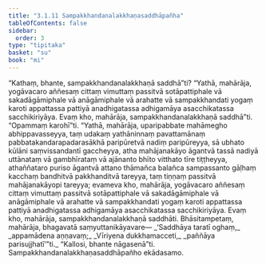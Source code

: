 ```yaml
---
title: "3.1.11 Sampakkhandanalakkhaṇasaddhāpañha"
tableOfContents: false
sidebar:
  order: 3
type: "tipitaka"
basket: "su"
book: "mi"
---
```



<DynamicBreadcrumb />

<Division number="34" book="mi" bookNo="28">

<Paragraph number="147" book="mi">
“Kathaṃ, bhante, sampakkhandanalakkhaṇā saddhā”ti? “Yathā, mahārāja, yogāvacaro aññesaṃ cittaṃ vimuttaṃ passitvā sotāpattiphale vā sakadāgāmiphale vā anāgāmiphale vā arahatte vā sampakkhandati yogaṃ karoti appattassa pattiyā anadhigatassa adhigamāya asacchikatassa sacchikiriyāya. Evaṃ kho, mahārāja, sampakkhandanalakkhaṇā saddhā”ti.
</Paragraph>

<Paragraph number="148" book="mi">
“Opammaṃ karohī”ti. “Yathā, mahārāja, uparipabbate mahāmegho abhippavasseyya, taṃ udakaṃ yathāninnaṃ pavattamānaṃ pabbatakandarapadarasākhā paripūretvā nadiṃ paripūreyya, sā ubhato kūlāni saṃvissandantī gaccheyya, atha mahājanakāyo āgantvā tassā nadiyā uttānataṃ vā gambhīrataṃ vā ajānanto bhīto vitthato tīre tiṭṭheyya, athaññataro puriso āgantvā attano thāmañca balañca sampassanto gāḷhaṃ kacchaṃ bandhitvā pakkhanditvā tareyya, taṃ tiṇṇaṃ passitvā mahājanakāyopi tareyya; evameva kho, mahārāja, yogāvacaro aññesaṃ cittaṃ vimuttaṃ passitvā sotāpattiphale vā sakadāgāmiphale vā anāgāmiphale vā arahatte vā sampakkhandati yogaṃ karoti appattassa pattiyā anadhigatassa adhigamāya asacchikatassa sacchikiriyāya. Evaṃ kho, mahārāja, sampakkhandanalakkhaṇā saddhāti. Bhāsitampetaṃ, mahārāja, bhagavatā saṃyuttanikāyavare—
</Paragraph>

<Paragraph number="149" type="verses" book="mi">
_‘Saddhāya taratī oghaṃ,_  
_appamādena aṇṇavaṃ;_  
_Vīriyena dukkhamacceti,_  
_paññāya parisujjhatī’”ti._  

</Paragraph>

<Paragraph number="150" book="mi">
“Kallosi, bhante nāgasenā”ti.

</Paragraph>
</Division>

<Paragraph number="151" type="center" book="mi">
Sampakkhandanalakkhaṇasaddhāpañho ekādasamo.
</Paragraph>